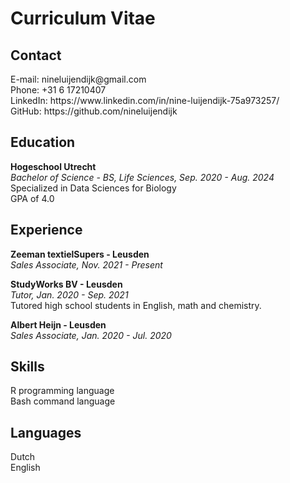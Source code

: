 # Curriculum Vitae {#resume}

## Contact
E-mail: nineluijendijk@gmail.com\
Phone: +31 6 17210407\
LinkedIn: https://www.linkedin.com/in/nine-luijendijk-75a973257/\
GitHub: https://github.com/nineluijendijk

## Education
__Hogeschool Utrecht__\
_Bachelor of Science - BS, Life Sciences, Sep. 2020 - Aug. 2024_\
Specialized in Data Sciences for Biology\
GPA of 4.0

## Experience
__Zeeman textielSupers - Leusden__\
_Sales Associate, Nov. 2021 - Present_\

__StudyWorks BV - Leusden__\
_Tutor, Jan. 2020 - Sep. 2021_\
Tutored high school students in English, math and chemistry.

__Albert Heijn - Leusden__\
_Sales Associate, Jan. 2020 - Jul. 2020_

## Skills
R programming language\
Bash command language

## Languages
Dutch\
English
